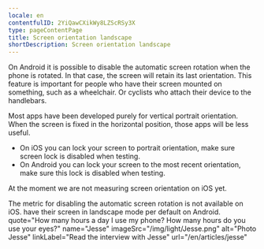 ```yaml
---
locale: en
contentfulID: 2YiQawCXikWy8LZScRSy3X
type: pageContentPage
title: Screen orientation landscape
shortDescription: Screen orientation landscape
---
```


On Android it is possible to disable the automatic screen rotation when the phone is rotated. In that case, the screen will retain its last orientation. This feature is important for people who have their screen mounted on something, such as a wheelchair. Or cyclists who attach their device to the handlebars. 

Most apps have been developed purely for vertical portrait orientation. When the screen is fixed in the horizontal position, those apps will be less useful.

- On iOS you can lock your screen to portrait orientation, make sure screen lock is disabled when testing.
- On Android you can lock your screen to the most recent orientation, make sure this lock is disabled when testing.

At the moment we are not measuring screen orientation on iOS yet.

<TwoColumnBlock>
  <LeftColumn>
    <ColumnRow>
      <TextBlock
        showBackgroundColor={true}>
        The metric for disabling the automatic screen rotation is not available on iOS. 
        <CustomLink url="/en/stats/screen-orientation-landscape" label="More about screen orientation landscape" external={false}/>
      </TextBlock>
    </ColumnRow>
  </LeftColumn>
  <RightColumn>
    <ColumnRow>
      <PercentageBlock
        metrics={[
          { title: 'Screen orientation landscape', key: 'android-screen_orientation-landscape', isPercentage: true }
        ]}
        linkLabel="More about screen orientation landscape"
        linkUrl="/en/stats/screen-orientation-landscape">
        have their screen in landscape mode per default on Android.
      </PercentageBlock>
    </ColumnRow>
  </RightColumn>
</TwoColumnBlock>

<Quote>
  quote="How many hours a day I use my phone? How many hours do you use your eyes?"
  name="Jesse"
  imageSrc="/img/light/Jesse.png"
  alt="Photo Jesse"
  linkLabel="Read the interview with Jesse"
  url="/en/articles/jesse"
</Quote>